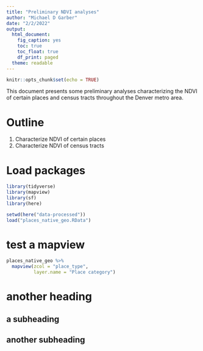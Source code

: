 ```yaml
---
title: "Preliminary NDVI analyses"
author: "Michael D Garber"
date: "2/2/2022"
output:
  html_document:
    fig_caption: yes
    toc: true
    toc_float: true
    df_print: paged
  theme: readable
---
```


```r
knitr::opts_chunk$set(echo = TRUE)
```

This document presents some preliminary analyses characterizing the NDVI of certain places and census tracts throughout the Denver metro area.

# Outline  
1. Characterize NDVI of certain places
2. Characterize NDVI of census tracts

# Load packages
```r
library(tidyverse)
library(mapview)
library(sf)
library(here)
```

```r
setwd(here("data-processed"))
load("places_native_geo.RData")
```
# test a mapview
```r
places_native_geo %>% 
  mapview(zcol = "place_type",
          layer.name = "Place category")
```

# another heading
## a subheading
## another subheading